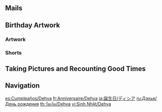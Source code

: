 {{Birthday Intro}}

==Mails==
{{Mails by Category Table|Dehya Birthday Mails|noheader=1}}

==Birthday Artwork==
===Artwork===
{{Artwork by Category Table
|Character Birthday Artwork
|category = Dehya Birthday Artwork
|header = Dehya's Birthday Artwork
}}

===Shorts===
{{Artwork by Category Table
|Character Shorts
|category = Dehya Birthday Artwork
|header = Dehya's Birthday Shorts
}}

==Taking Pictures and Recounting Good Times==
{{Transclude|Taking Pictures and Recounting Good Times/Dehya|Stories|main=1|top=1}}

==Navigation==
{{Character Navbox|Birthday}}

[[es:Cumpleaños/Dehya]]
[[fr:Anniversaire/Dehya]]
[[ja:誕生日/ディシア]]
[[ru:Дэхья/День рождения]]
[[th:วันเกิด/Dehya]]
[[vi:Sinh Nhật/Dehya]]